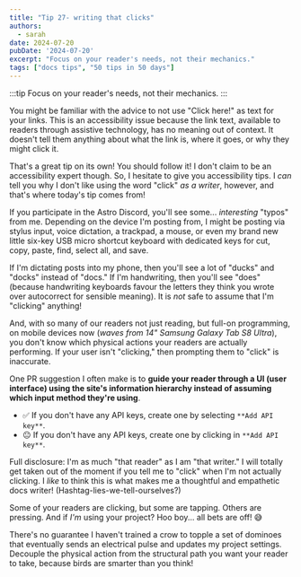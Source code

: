 ```yaml
---
title: "Tip 27- writing that clicks"
authors:
  - sarah
date: 2024-07-20
pubDate: '2024-07-20'
excerpt: "Focus on your reader's needs, not their mechanics."
tags: ["docs tips", "50 tips in 50 days"]
---
```


:::tip
Focus on your reader's needs, not their mechanics.
:::

You might be familiar with the advice to not use "Click here!" as text for your links. This is an accessibility issue because the link text, available to readers through assistive technology, has no meaning out of context. It doesn't tell them anything about what the link is, where it goes, or why they might click it.

That's a great tip on its own! You should follow it! I don't claim to be an accessibility expert though. So, I hesitate to give you accessibility tips. I *can* tell you why I don't like using the word "click" *as a writer*, however, and that's where today's tip comes from!

If you participate in the Astro Discord, you'll see some... *interesting* "typos" from me. Depending on the device I'm posting from, I might be posting via stylus input, voice dictation, a trackpad, a mouse, or even my brand new little six-key USB micro shortcut keyboard with dedicated keys for cut, copy, paste, find, select all, and save.

If I'm dictating posts into my phone, then you'll see a lot of "ducks" and "docks" instead of "docs." If I'm handwriting, then you'll see "does" (because handwriting keyboards favour the letters they think you wrote over autocorrect for sensible meaning). It is *not* safe to assume that I'm "clicking" anything!

And, with so many of our readers not just reading, but full-on programming, on mobile devices now (*waves from 14" Samsung Galaxy Tab S8 Ultra*), you don't know which physical actions your readers are actually performing. If your user isn't "clicking," then prompting them to "click" is inaccurate.

One PR suggestion I often make is to **guide your reader through a UI (user interface) using the site's information hierarchy instead of assuming which input method they're using**.

- ✅ If you don't have any API keys, create one by selecting `**Add API key**`.
- 😐 If you don't have any API keys, create one by clicking in `**Add API key**`.


Full disclosure: I'm as much "that reader" as I am "that writer." I will totally get taken out of the moment if you tell me to "click" when I'm not actually clicking. I *like* to think this is what makes me a thoughtful and empathetic docs writer! (Hashtag-lies-we-tell-ourselves?)

Some of your readers are clicking, but some are tapping. Others are pressing. And if *I'm* using your project? Hoo boy... all bets are off! 😅

There's no guarantee I haven't trained a crow to topple a set of dominoes that eventually sends an electrical pulse and updates my project settings. Decouple the physical action from the structural path you want your reader to take, because birds are smarter than you think!


<LinkCard title="See the whole list of tips!" href="/blog/50-docs-tips-in-50-days" />



